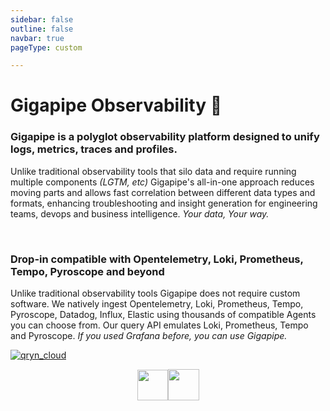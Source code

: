 ```yaml
---
sidebar: false
outline: false
navbar: true
pageType: custom

---
```



<Docs />

<div className="custom-content">

<h1>Gigapipe Observability 🔮</h1>

<h3> Gigapipe is a polyglot observability platform designed to unify logs, metrics, traces and profiles. </h3>

Unlike traditional observability tools that silo data and require running multiple components _(LGTM, etc)_ Gigapipe's all-in-one approach reduces moving parts and allows fast correlation between different data types and formats, enhancing troubleshooting and insight generation for engineering teams, devops and business intelligence. _Your data, Your way._

<br/>

<h3> Drop-in compatible with Opentelemetry, Loki, Prometheus, Tempo, Pyroscope and beyond </h3>

Unlike traditional observability tools Gigapipe does not require custom software. We natively ingest Opentelemetry, Loki, Prometheus, Tempo, Pyroscope, Datadog, Influx, Elastic using thousands of compatible Agents you can choose from. Our query API emulates Loki, Prometheus, Tempo and Pyroscope. _If you used Grafana before, you can use Gigapipe._

<a href="/about"><img src="/qryn_cloud.png" alt="qryn_cloud" /></a>
<br/>
<center><img src="https://github.com/metrico/qryn/assets/1423657/546faddb-fbc6-4af5-9e32-4db6da10915d" height="49" class="img_small" /><img src="https://user-images.githubusercontent.com/1423657/232089970-c4536f16-5967-4051-85a5-8ad94fcde67c.png" height="50" class="img_small" /></center>
</div>
<div className="custom-footer">
<Footer />
</div>
